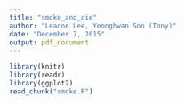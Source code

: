 ```yaml
---
title: "smoke_and_die"
author: "Leanne Lee, Yeonghwan Son (Tony)"
date: "December 7, 2015"
output: pdf_document
---
```


```r
library(knitr)
library(readr)
library(ggplot2)
read_chunk("smoke.R")
```

```r
```

```r
```

```r
```

```r
```

```r
```

```r
```

```r
```

```r
```

```r
```

```r
```

```r
```

```r
```

```r
```

```r
```

```r
```

```r
```

```r
```

```r
```

```r
```


